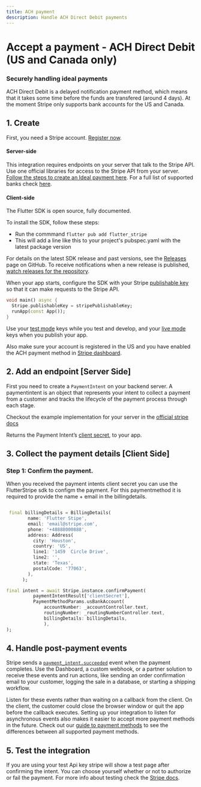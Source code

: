 ```yaml
---
title: ACH payment
description: Handle ACH Direct Debit payments
---
```


# Accept a payment - ACH Direct Debit (US and Canada only)

### Securely handling ideal payments

ACH Direct Debit is a delayed notification payment method, which means that it takes some time before the funds are transfered (around 4 days). At the moment Stripe only supports bank accounts for the US and Canada.


## 1. Create 

First, you need a Stripe account. [Register now](https://dashboard.stripe.com/register).

#### Server-side

This integration requires endpoints on your server that talk to the Stripe API. Use one official libraries for access to the Stripe API from your server. [Follow the steps to create an Ideal payment here](https://stripe.com/docs/payments/ideal/accept-a-payment?platform=react-native#react-native-setup-server-side). For a full list of supported banks check [here](https://stripe.com/docs/payments/ideal/accept-a-payment?platform=ios#bank-reference).

#### Client-side

The Flutter SDK is open source, fully documented.

To install the SDK, follow these steps:
 - Run the commmand `flutter pub add flutter_stripe`
 - This will add a line like this to your project's pubspec.yaml with the latest package version


For details on the latest SDK release and past versions, see the [Releases](https://github.com/flutter-stripe/flutter_stripe/releases) page on GitHub. To receive notifications when a new release is published, [watch releases for the repository](https://docs.github.com/en/github/managing-subscriptions-and-notifications-on-github/managing-subscriptions-for-activity-on-github/viewing-your-subscriptions#watching-releases-for-a-repository).


When your app starts, configure the SDK with your Stripe [publishable key](https://dashboard.stripe.com/) so that it can make requests to the Stripe API. 

```dart
void main() async {
  Stripe.publishableKey = stripePublishableKey;
  runApp(const App());
}
```

Use your [test mode](https://stripe.com/docs/keys#obtain-api-keys) keys while you test and develop, and your [live mode](https://stripe.com/docs/keys#test-live-modes) keys when you publish your app.

Also make sure your account is registered in the US and you have enabled the ACH payment method in [Stripe dashboard](https://dashboard.stripe.com/test/settings/payment_methods).

## 2. Add an endpoint [Server Side]

First you need to create a `PaymentIntent` on your backend server. A paymentintent is an object that represents your intent to collect a payment from a customer and tracks the lifecycle of the payment process through each stage. 

Checkout the example implementation for your server in the [official stripe docs](https://stripe.com/docs/payments/ach-debit/accept-a-payment?platform=react-native#react-native-create-payment-intent)

Returns the Payment Intent’s [client secret](https://stripe.com/docs/api/payment_intents/object#payment_intent_object-client_secret), to your app.

## 3. Collect the payment details [Client Side]

### Step 1: Confirm the payment.

When you received the payment intents client secret you can use the FlutterStripe sdk to configm the payment. For this paymentmethod it is required to provide the name + email in the billingdetails.

``` dart

 final billingDetails = BillingDetails(
        name: 'Flutter Stipe',
        email: 'email@stripe.com',
        phone: '+48888000888',
        address: Address(
          city: 'Houston',
          country: 'US',
          line1: '1459  Circle Drive',
          line2: '',
          state: 'Texas',
          postalCode: '77063',
        ),
      );

final intent = await Stripe.instance.confirmPayment(
          paymentIntentResult['clientSecret'],
          PaymentMethodParams.usBankAccount(
              accountNumber: _accountController.text,
              routingNumber: _routingNumberController.text,
              billingDetails: billingDetails,
              ),
);
```


## 4.  Handle post-payment events

Stripe sends a [`payment_intent.succeeded`](https://stripe.com/docs/api/events/types#event_types-payment_intent.succeeded) event when the payment completes. Use the Dashboard, a custom webhook, or a partner solution to receive these events and run actions, like sending an order confirmation email to your customer, logging the sale in a database, or starting a shipping workflow.

Listen for these events rather than waiting on a callback from the client. On the client, the customer could close the browser window or quit the app before the callback executes. Setting up your integration to listen for asynchronous events also makes it easier to accept more payment methods in the future. Check out our [guide to payment methods](https://stripe.com/payments/payment-methods-guide) to see the differences between all supported payment methods.

## 5. Test the integration

If you are using your test Api key stripe will show a test page after confirming the intent. You can choose yourself whether or not to authorize or fail the payment. For more info about testing check the [Stripe docs](https://stripe.com/docs/payments/ideal/accept-a-payment?platform=ios#test-your-integration).

